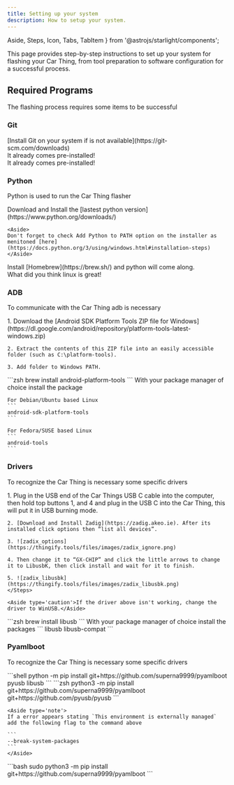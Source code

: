 ```yaml
---
title: Setting up your system
description: How to setup your system.
---
```


  Aside, 
  Steps,
  Icon,
  Tabs, 
  TabItem
 } from '@astrojs/starlight/components';


This page provides step-by-step instructions to set up your system for flashing your Car Thing, from tool preparation to software configuration for a successful process.

## Required Programs
The flashing process requires some items to be successful

### Git
<Tabs syncKey="system">

  <TabItem label="Windows" icon='seti:windows'>
    [Install Git on your system if is not available](https://git-scm.com/downloads)
  </TabItem>

  <TabItem label="macOS" icon='apple'>
    <Aside type='note'>It already comes pre-installed!</Aside>
  </TabItem>


  <TabItem label="Linux" icon='linux'>
    <Aside type='note'>It already comes pre-installed!</Aside>
  </TabItem>
</Tabs>


### Python

Python is used to run the Car Thing flasher 

<Tabs syncKey="system">

  <TabItem label="Windows" icon='seti:windows'>
    Download and Install the [lastest python version](https://www.python.org/downloads/)

    <Aside>
    Don't forget to check Add Python to PATH option on the installer as menitoned [here](https://docs.python.org/3/using/windows.html#installation-steps)
    </Aside>
  </TabItem>

  <TabItem label="macOS" icon='apple'>
    Install [Homebrew](https://brew.sh/) and python will come along.
  </TabItem>

  <TabItem label="Linux" icon='linux'>
    <Aside type='tip'>What did you think linux is great!</Aside>
  </TabItem>

</Tabs>

### ADB

To communicate with the Car Thing adb is necessary

<Tabs syncKey="system">
  <TabItem label="Windows" icon='seti:windows'>
  <Steps>
    1. Download the [Android SDK Platform Tools ZIP file for Windows](https://dl.google.com/android/repository/platform-tools-latest-windows.zip)
  
    2. Extract the contents of this ZIP file into an easily accessible folder (such as C:\platform-tools).

    3. Add folder to Windows PATH. 
  </Steps>
  </TabItem>
  
  <TabItem label="macOS" icon='apple'>
    ```zsh
    brew install android-platform-tools
    ```
  </TabItem>

  <TabItem label="Linux" icon='linux'>
    With your package manager of choice install the package

    For Debian/Ubuntu based Linux
    ```
    android-sdk-platform-tools
    ```

    For Fedora/SUSE based Linux
    ```
    android-tools
    ```
  </TabItem>
</Tabs>

### Drivers

To recognize the Car Thing is necessary some specific drivers

<Tabs syncKey="system">
  <TabItem label="Windows" icon='seti:windows'>
  <Steps>
    1. Plug in the USB end of the Car Things USB C cable into the computer, then hold top buttons 1, and 4 and plug in the USB C into the Car Thing, this will put it in USB burning mode.

    2. [Download and Install Zadig](https://zadig.akeo.ie). After its installed click options then “list all devices”.

    3. ![zadix_options](https://thingify.tools/files/images/zadix_ignore.png)

    4. Then change it to “GX-CHIP” and click the little arrows to change it to LibusbK, then click install and wait for it to finish.

    5. ![zadix_libusbk](https://thingify.tools/files/images/zadix_libusbk.png)
    </Steps>

    <Aside type='caution'>If the driver above isn't working, change the driver to WinUSB.</Aside>
  </TabItem>
  
  <TabItem label="macOS" icon='apple'>
    ```zsh
    brew install libusb
    ```
  </TabItem>

  <TabItem label="Linux" icon='linux'>
    With your package manager of choice install the packages
    ```
    libusb libusb-compat
    ```
  </TabItem>
</Tabs>


### Pyamlboot

To recognize the Car Thing is necessary some specific drivers

<Tabs syncKey="system">
  <TabItem label="Windows" icon='seti:windows'>
  ```shell
  python -m pip install git+https://github.com/superna9999/pyamlboot pyusb libusb
  ```
  </TabItem>
  
  <TabItem label="macOS" icon='apple'>
    ```zsh
    python3 -m pip install git+https://github.com/superna9999/pyamlboot git+https://github.com/pyusb/pyusb
    ```

    <Aside type='note'>
    If a error appears stating `This environment is externally managed` add the following flag to the command above

    ```
    --break-system-packages
    ```
    </Aside>
  </TabItem>

  <TabItem label="Linux" icon='linux'>
    ```bash
    sudo python3 -m pip install git+https://github.com/superna9999/pyamlboot
    ```
  </TabItem>
</Tabs>
